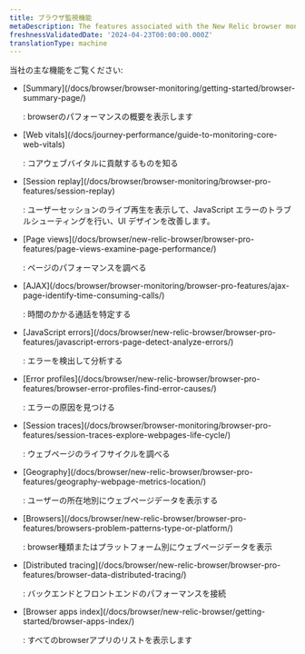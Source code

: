```yaml
---
title: ブラウザ監視機能
metaDescription: The features associated with the New Relic browser monitoring Pro and Pro+SPA agents.
freshnessValidatedDate: '2024-04-23T00:00:00.000Z'
translationType: machine
---
```


当社の主な<InlinePopover type="browser"/>機能をご覧ください:

* <DNT>
    [Summary](/docs/browser/browser-monitoring/getting-started/browser-summary-page/)
  </DNT>

  : browserのパフォーマンスの概要を表示します

* <DNT>
    [Web vitals](/docs/journey-performance/guide-to-monitoring-core-web-vitals)
  </DNT>

  : コアウェブバイタルに貢献するものを知る

* <DNT>
    [Session replay](/docs/browser/browser-monitoring/browser-pro-features/session-replay)
  </DNT>

  : ユーザーセッションのライブ再生を表示して、JavaScript エラーのトラブルシューティングを行い、UI デザインを改善します。

* <DNT>
    [Page views](/docs/browser/new-relic-browser/browser-pro-features/page-views-examine-page-performance/)
  </DNT>

  : ページのパフォーマンスを調べる

* <DNT>
    [AJAX](/docs/browser/browser-monitoring/browser-pro-features/ajax-page-identify-time-consuming-calls/)
  </DNT>

  : 時間のかかる通話を特定する

* <DNT>
    [JavaScript errors](/docs/browser/new-relic-browser/browser-pro-features/javascript-errors-page-detect-analyze-errors/)
  </DNT>

  : エラーを検出して分析する

* <DNT>
    [Error profiles](/docs/browser/new-relic-browser/browser-pro-features/browser-error-profiles-find-error-causes/)
  </DNT>

  : エラーの原因を見つける

* <DNT>
    [Session traces](/docs/browser/browser-monitoring/browser-pro-features/session-traces-explore-webpages-life-cycle/)
  </DNT>

  : ウェブページのライフサイクルを調べる

* <DNT>
    [Geography](/docs/browser/new-relic-browser/browser-pro-features/geography-webpage-metrics-location/)
  </DNT>

  : ユーザーの所在地別にウェブページデータを表示する

* <DNT>
    [Browsers](/docs/browser/new-relic-browser/browser-pro-features/browsers-problem-patterns-type-or-platform/)
  </DNT>

  : browser種類またはプラットフォーム別にウェブページデータを表示

* <DNT>
    [Distributed tracing](/docs/browser/new-relic-browser/browser-pro-features/browser-data-distributed-tracing/)
  </DNT>

  : バックエンドとフロントエンドのパフォーマンスを接続

* <DNT>
    [Browser apps index](/docs/browser/new-relic-browser/getting-started/browser-apps-index/)
  </DNT>

  : すべてのbrowserアプリのリストを表示します
